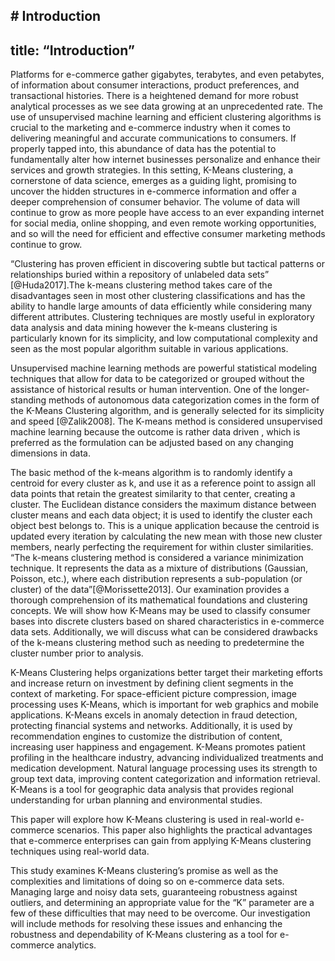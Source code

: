 # Introduction {.unnumbered}
---
title: "Introduction"
---

Platforms for e-commerce gather gigabytes, terabytes, and even petabytes, of information about consumer interactions, product preferences, and transactional histories. There is a heightened demand for more robust analytical processes as we see data growing at an unprecedented rate. The use of unsupervised machine learning and efficient clustering algorithms is crucial to the marketing and e-commerce industry when it comes to delivering meaningful and accurate communications to consumers. If properly tapped into, this abundance of data has the potential to fundamentally alter how internet businesses personalize and enhance their services and growth strategies. In this setting, K-Means clustering, a cornerstone of data science, emerges as a guiding light, promising to uncover the hidden structures in e-commerce information and offer a deeper comprehension of consumer behavior. The volume of data will continue to grow as more people have access to an ever expanding internet for social media, online shopping, and even remote working opportunities, and so will the need for efficient and effective consumer marketing methods continue to grow.

"Clustering has proven efficient in discovering subtle but tactical patterns or relationships buried within a repository of unlabeled data sets" [@Huda2017].The k-means clustering method takes care of the disadvantages seen in most other clustering classifications and has the ability to handle large amounts of data efficiently while considering many different attributes. Clustering techniques are mostly useful in exploratory data analysis and data mining however the k-means clustering is particularly known for its simplicity, and low computational complexity and seen as the most popular algorithm suitable in various applications.

Unsupervised machine learning methods are powerful statistical modeling techniques that allow for data to be categorized or grouped without the assistance of historical results or human intervention. One of the longer-standing methods of autonomous data categorization comes in the form of the K-Means Clustering algorithm, and is generally selected for its simplicity and speed [@Zalik2008]. The K-means method is considered unsupervised machine learning because the outcome is rather data driven , which is preferred as the formulation can be adjusted based on any changing dimensions in data.

The basic method of the k-means algorithm is to randomly identify a centroid for every cluster as k, and use it as a reference point to assign all data points that retain the greatest similarity to that center, creating a cluster. The Euclidean distance considers the maximum distance between cluster means and each data object; it is used to identify the cluster each object best belongs to. This is a unique application because the centroid is updated every iteration by calculating the new mean with those new cluster members, nearly perfecting the requirement for within cluster similarities. "The k-means clustering method is considered a variance minimization technique. It represents the data as a mixture of distributions (Gaussian, Poisson, etc.), where each distribution represents a sub-population (or cluster) of the data"[@Morissette2013]. Our examination provides a thorough comprehension of its mathematical foundations and clustering concepts. We will show how K-Means may be used to classify consumer bases into discrete clusters based on shared characteristics in e-commerce data sets. Additionally, we will discuss what can be considered drawbacks of the k-means clustering method such as needing to predetermine the cluster number prior to analysis.

K-Means Clustering helps organizations better target their marketing efforts and increase return on investment by defining client segments in the context of marketing. For space-efficient picture compression, image processing uses K-Means, which is important for web graphics and mobile applications. K-Means excels in anomaly detection in fraud detection, protecting financial systems and networks. Additionally, it is used by recommendation engines to customize the distribution of content, increasing user happiness and engagement. K-Means promotes patient profiling in the healthcare industry, advancing individualized treatments and medication development. Natural language processing uses its strength to group text data, improving content categorization and information retrieval. K-Means is a tool for geographic data analysis that provides regional understanding for urban planning and environmental studies.

This paper will explore how K-Means clustering is used in real-world e-commerce scenarios. This paper also highlights the practical advantages that e-commerce enterprises can gain from applying K-Means clustering techniques using real-world data.

This study examines K-Means clustering's promise as well as the complexities and limitations of doing so on e-commerce data sets. Managing large and noisy data sets, guaranteeing robustness against outliers, and determining an appropriate value for the "K" parameter are a few of these difficulties that may need to be overcome. Our investigation will include methods for resolving these issues and enhancing the robustness and dependability of K-Means clustering as a tool for e-commerce analytics.
